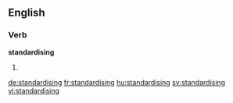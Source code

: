 ==English==

===Verb===
'''standardising'''

# {{third-person singular of|standardise}}

[[de:standardising]]
[[fr:standardising]]
[[hu:standardising]]
[[sv:standardising]]
[[vi:standardising]]